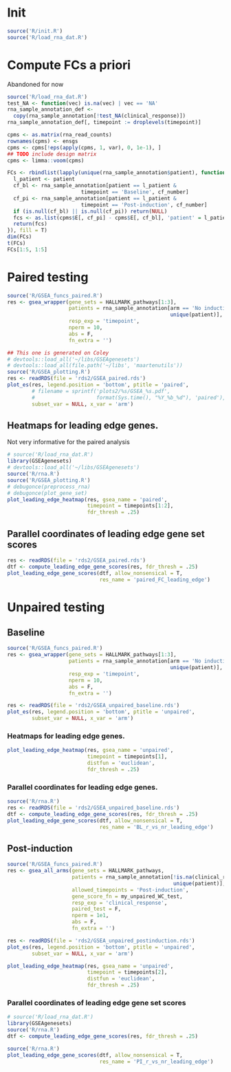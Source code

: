# Init

```r
source('R/init.R')
source('R/load_rna_dat.R')
```

# Compute FCs a priori

Abandoned for now

```r
source('R/load_rna_dat.R')
test_NA <- function(vec) is.na(vec) | vec == 'NA'
rna_sample_annotation_def <-
  copy(rna_sample_annotation[!test_NA(clinical_response)])
rna_sample_annotation_def[, timepoint := droplevels(timepoint)]
```

```r
cpms <- as.matrix(rna_read_counts)
rownames(cpms) <- ensgs
cpms <- cpms[!eps(apply(cpms, 1, var), 0, 1e-1), ]
## TODO include design matrix
cpms <- limma::voom(cpms)
```

```r
FCs <- rbindlist(lapply(unique(rna_sample_annotation$patient), function(patient) {
  l_patient <- patient
  cf_bl <- rna_sample_annotation[patient == l_patient &
                        timepoint == 'Baseline', cf_number]
  cf_pi <- rna_sample_annotation[patient == l_patient &
                        timepoint == 'Post-induction', cf_number]
  if (is.null(cf_bl) || is.null(cf_pi)) return(NULL)
  fcs <- as.list(cpms$E[, cf_pi] - cpms$E[, cf_bl], 'patient' = l_patient)
  return(fcs)
}), fill = T)
dim(FCs)
t(FCs)
FCs[1:5, 1:5]
```

# Paired testing

```r
source('R/GSEA_funcs_paired.R')
res <- gsea_wrapper(gene_sets = HALLMARK_pathways[1:3],
                    patients = rna_sample_annotation[arm == 'No induction',
                                                     unique(patient)],
                    resp_exp = 'timepoint',
                    nperm = 10,
                    abs = F,
                    fn_extra = '')
```

```r
## This one is generated on Coley
# devtools::load_all('~/libs/GSEAgenesets')
# devtools::load_all(file.path('~/libs', 'maartenutils'))
source('R/GSEA_plotting.R')
res <- readRDS(file = 'rds2/GSEA_paired.rds')
plot_es(res, legend.position = 'bottom', ptitle = 'paired',
        # filename = sprintf('plots2/%s/GSEA_%s.pdf',
        #                    format(Sys.time(), "%Y_%b_%d"), 'paired'),
        subset_var = NULL, x_var = 'arm')
```

## Heatmaps for leading edge genes.

Not very informative for the paired analysis

```r
# source('R/load_rna_dat.R')
library(GSEAgenesets)
# devtools::load_all('~/libs/GSEAgenesets')
source('R/rna.R')
source('R/GSEA_plotting.R')
# debugonce(preprocess_rna)
# debugonce(plot_gene_set)
plot_leading_edge_heatmap(res, gsea_name = 'paired',
                          timepoint = timepoints[1:2],
                          fdr_thresh = .25)
```

## Parallel coordinates of leading edge gene set scores

```r
res <- readRDS(file = 'rds2/GSEA_paired.rds')
dtf <- compute_leading_edge_gene_scores(res, fdr_thresh = .25)
plot_leading_edge_gene_scores(dtf, allow_nonsensical = T,
                              res_name = 'paired_FC_leading_edge')
```

# Unpaired testing

## Baseline

```r
source('R/GSEA_funcs_paired.R')
res <- gsea_wrapper(gene_sets = HALLMARK_pathways[1:3],
                    patients = rna_sample_annotation[arm == 'No induction',
                                                     unique(patient)],
                    resp_exp = 'timepoint',
                    nperm = 10,
                    abs = F,
                    fn_extra = '')
```

```r
res <- readRDS(file = 'rds2/GSEA_unpaired_baseline.rds')
plot_es(res, legend.position = 'bottom', ptitle = 'unpaired',
        subset_var = NULL, x_var = 'arm')
```


### Heatmaps for leading edge genes.

```r
plot_leading_edge_heatmap(res, gsea_name = 'unpaired',
                          timepoint = timepoints[1],
                          distfun = 'euclidean',
                          fdr_thresh = .25)
```

### Parallel coordinates for leading edge genes.

```r
source('R/rna.R')
res <- readRDS(file = 'rds2/GSEA_unpaired_baseline.rds')
dtf <- compute_leading_edge_gene_scores(res, fdr_thresh = .25)
plot_leading_edge_gene_scores(dtf, allow_nonsensical = T,
                              res_name = 'BL_r_vs_nr_leading_edge')
```


## Post-induction

```r
source('R/GSEA_funcs_paired.R')
res <- gsea_all_arms(gene_sets = HALLMARK_pathways,
                     patients = rna_sample_annotation[!is.na(clinical_response),
                                                      unique(patient)],
                     allowed_timepoints = 'Post-induction',
                     gene_score_fn = my_unpaired_WC_test,
                     resp_exp = 'clinical_response',
                     paired_test = F,
                     nperm = 1e1,
                     abs = F,
                     fn_extra = '')
```

```r
res <- readRDS(file = 'rds2/GSEA_unpaired_postinduction.rds')
plot_es(res, legend.position = 'bottom', ptitle = 'unpaired',
        subset_var = NULL, x_var = 'arm')
```

```r
plot_leading_edge_heatmap(res, gsea_name = 'unpaired',
                          timepoint = timepoints[2],
                          distfun = 'euclidean',
                          fdr_thresh = .25)
```

### Parallel coordinates of leading edge gene set scores

```r
# source('R/load_rna_dat.R')
library(GSEAgenesets)
source('R/rna.R')
dtf <- compute_leading_edge_gene_scores(res, fdr_thresh = .25)
```

```r
source('R/rna.R')
plot_leading_edge_gene_scores(dtf, allow_nonsensical = T,
                              res_name = 'PI_r_vs_nr_leading_edge')
```
